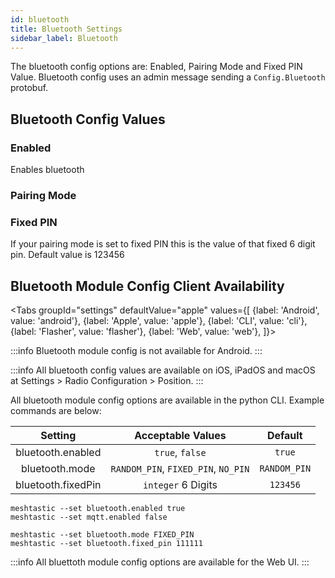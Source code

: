 ```yaml
---
id: bluetooth
title: Bluetooth Settings
sidebar_label: Bluetooth
---
```



The bluetooth config options are: Enabled, Pairing Mode and Fixed PIN Value.  Bluetooth config uses an admin message sending a `Config.Bluetooth` protobuf.

## Bluetooth Config Values

### Enabled

Enables bluetooth

### Pairing Mode

### Fixed PIN

If your pairing mode is set to fixed PIN this is the value of that fixed 6 digit pin. Default value is 123456

## Bluetooth Module Config Client Availability

<Tabs
groupId="settings"
defaultValue="apple"
values={[
{label: 'Android', value: 'android'},
{label: 'Apple', value: 'apple'},
{label: 'CLI', value: 'cli'},
{label: 'Flasher', value: 'flasher'},
{label: 'Web', value: 'web'},
]}>
<TabItem value="android">

:::info
Bluetooth module config is not available for Android.
:::

</TabItem>
<TabItem value="apple">

:::info
All bluetooth config values are available on iOS, iPadOS and macOS at Settings > Radio Configuration > Position.
:::

</TabItem>
<TabItem value="cli">

All bluetooth module config options are available in the python CLI. Example commands are below:

|          Setting          |  Acceptable Values  | Default |
| :-----------------------: | :-----------------: | :-----: |
| bluetooth.enabled |   `true`, `false`   | `true` |
|  bluetooth.mode  |   `RANDOM_PIN`, `FIXED_PIN`, `NO_PIN`   | `RANDOM_PIN` |
| bluetooth.fixedPin  | `integer` 6 Digits |   `123456`   |

```shell title="Enable/Disable Bluetooth Module"
meshtastic --set bluetooth.enabled true
meshtastic --set mqtt.enabled false
```

```shell title="Set a fixed pin"
meshtastic --set bluetooth.mode FIXED_PIN
meshtastic --set bluetooth.fixed_pin 111111
```
  </TabItem>
  <TabItem value="web">

:::info
All bluettoth module config options are available for the Web UI.
:::
    
  </TabItem>
</Tabs>